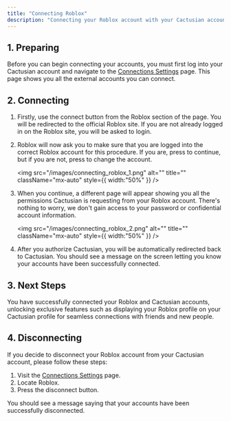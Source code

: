 ```yaml
---
title: "Connecting Roblox"
description: "Connecting your Roblox account with your Cactusian account enhances your experience and brings you unique benefits."
---
```


## 1. Preparing

Before you can begin connecting your accounts, you must first log into your Cactusian account and navigate to the [Connections Settings](https://cactusian.com/settings#/connections) page. This page shows you all the external accounts you can connect.

## 2. Connecting

1. Firstly, use the connect button from the Roblox section of the page. You will be redirected to the official Roblox site. If you are not already logged in on the Roblox site, you will be asked to login.
2. Roblox will now ask you to make sure that you are logged into the correct Roblox account for this procedure. If you are, press to continue, but if you are not, press to change the account.

   <img
     src="/images/connecting_roblox_1.png"
     alt=""
     title=""
     className="mx-auto"
     style={{ width:"50%" }}
   />
3. When you continue, a different page will appear showing you all the permissions Cactusian is requesting from your Roblox account. There's nothing to worry, we don't gain access to your password or confidential account information.

   <img
     src="/images/connecting_roblox_2.png"
     alt=""
     title=""
     className="mx-auto"
     style={{ width:"50%" }}
   />
4. After you authorize Cactusian, you will be automatically redirected back to Cactusian. You should see a message on the screen letting you know your accounts have been successfully connected.

## 3. Next Steps

You have successfully connected your Roblox and Cactusian accounts, unlocking exclusive features such as displaying your Roblox profile on your Cactusian profile for seamless connections with friends and new people.

## 4. Disconnecting

If you decide to disconnect your Roblox account from your Cactusian account, please follow these steps:

1. Visit the [Connections Settings](https://cactusian.com/settings#/connections) page.
2. Locate Roblox.
3. Press the disconnect button.

You should see a message saying that your accounts have been successfully disconnected.